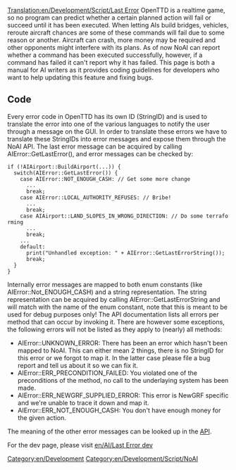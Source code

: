 [[Translation:en/Development/Script/Last Error]]
OpenTTD is a realtime game, so no program can predict whether a certain planned action will fail or succeed until it has been executed. When letting AIs build bridges, vehicles, reroute aircraft chances are some of these commands will fail due to some reason or another. Aircraft can crash, more money may be required and other opponents might interfere with its plans. As of now NoAI can report whether a command has been executed successfully, however, if a command has failed it can't report why it has failed. This page is both a manual for AI writers as it provides coding guidelines for developers who want to help updating this feature and fixing bugs.

== Code ==
Every error code in OpenTTD has its own ID (StringID) and is used to translate the error into one of the various languages to notify the user through a message on the GUI. In order to translate these errors we have to translate these StringIDs into error messages and expose them through the NoAI API. The last error message can be acquired by calling AIError::GetLastError(), and error messages can be checked by:

 if (!AIAirport::BuildAirport(...)) {
   switch(AIError::GetLastError()) {
     case AIError::NOT_ENOUGH_CASH: // Get some more change
       ...
       break;
     case AIError::LOCAL_AUTHORITY_REFUSES: // Bribe!
       ...
       break;
     case AIAirport::LAND_SLOPES_IN_WRONG_DIRECTION: // Do some terraforming
       ...
       break;
     ...
     default:
       print("Unhandled exception: " + AIError::GetLastErrorString());
       break;
   }
 }

Internally error messages are mapped to both enum constants (like AIError::Not_ENOUGH_CASH) and a string representation. The string representation can be acquired by calling AIError::GetLastErrorString and will match with the name of the enum constant, note that this is meant to be used for debug purposes only! The API documentation lists all errors per method that can occur by invoking it. There are however some exceptions, the following errors will not be listed as they apply to (nearly) all methods:

* AIError::UNKNOWN_ERROR: There has been an error which hasn't been mapped to NoAI. This can either mean 2 things, there is no StringID for this error or we forgot to map it. In the latter case please file a bug report and tell us about it so we can fix it.
* AIError::ERR_PRECONDITION_FAILED: You violated one of the preconditions of the method, no call to the underlaying system has been made.
* AIError::ERR_NEWGRF_SUPPLIED_ERROR: This error is NewGRF specific and we're unable to trace it down and map it.
* AIError::ERR_NOT_ENOUGH_CASH: You don't have enough money for the given action.

The meaning of the other error messages can be looked up in the [http://dev.openttd.org/~noai/aidocs/ API].

For the dev page, please visit [[en/AI/Last Error dev]]
[[Category:en/Development]]
[[Category:en/Development/Script/NoAI]]